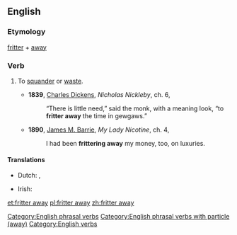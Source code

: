 ==English==

===Etymology===
[[fritter]] + [[away]]

===Verb===
{{en-verb|inf=[[to]] [[fritter]] [[away]]|fritters away|frittering away|frittered away}}

# {{transitive}} To [[squander]] or [[waste]].
#* '''1839''', [[w:Charles_Dickens|Charles Dickens]], ''Nicholas Nickleby'', ch. 6,
#*: “There is little need,” said the monk, with a meaning look, “to '''fritter away''' the time in gewgaws.”
#* '''1890''', [[w:J._M._Barrie|James M. Barrie]], ''My Lady Nicotine'', ch. 4,
#*: I had been '''frittering away''' my money, too, on luxuries.

====Translations====
{{trans-top|dish made by deep-frying}}
* Dutch: {{t-|nl|verprutsen}}, {{t+|nl|verspillen}}
{{trans-mid}}
* Irish: {{t|ga|meath}}
{{trans-bottom}}

[[Category:English phrasal verbs]]
[[Category:English phrasal verbs with particle (away)]]
[[Category:English verbs]]

[[et:fritter away]]
[[pl:fritter away]]
[[zh:fritter away]]